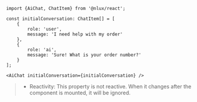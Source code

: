 ```tsx
import {AiChat, ChatItem} from '@nlux/react';

const initialConversation: ChatItem[] = [
    {
        role: 'user',
        message: 'I need help with my order'
    },
    {
        role: 'ai',
        message: 'Sure! What is your order number?'
    }
];
```

```tsx
<AiChat initialConversation={initialConversation} />
```

> * Reactivity: This property is not reactive. When it changes after the component is mounted, it will be ignored.
